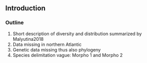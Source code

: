 ## Introduction

### Outline

1. Short description of diversity and distribution summarized by Malyutina2018
2. Data missing in northern Atlantic
3. Genetic data missing thus also phylogeny
4. Species delimitation vague: Morpho 1 and Morpho 2
<!-- 
### Body

#### 3.

Despite that more taxonomist are adopting genetic works to resolve difficult phylogenetic relationships, genetic data in the genus was completely missing except several sequences from *A. galatheae* from ... (citation, one-sentence description of the work and purpose, impact).

This has caused limited understanding of the genus and the in-genus phylogenetic relationships are unknown. 

(Does Munnopsoid Radiation has anything to do with this? )

#### 4.  -->